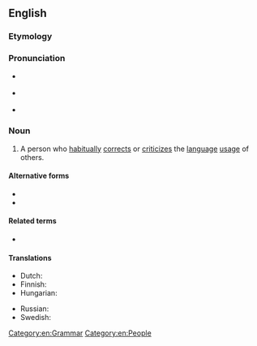 {{also|grammar nazi}}
==English==

===Etymology===
{{compound|grammar|Nazi|lang=en}}<!--This is not derived by analogy to the ''Seinfeld'' "Soup Nazi", since citations of "grammar Nazi" predate that Seinfeld skit.-->

===Pronunciation===
* {{a|RP}} {{IPA|/ˈɡɹæmə(ɹ) ˈnɑːtsi/|lang=en}}
* {{a|GA}} {{IPA|/ˈɡɹæmɚ ˈnɑːtsi/|/ˈɡɹæmɚ ˈnætsi/|lang=en}}
* {{hyphenation|gram|mar Nazi|lang=en}}

===Noun===
{{en-noun}}

# {{lb|en|slang|idiomatic}} A person who [[habitually]] [[correct#Verb|corrects]] or [[criticize]]s the [[language]] [[usage]] of others.

====Alternative forms====
* {{l|en|grammarnazi}}
* {{l|en|grammar nazi}}

====Related terms====
* {{l|en|language Nazi}}

====Translations====
{{trans-top|person who habitually corrects or criticizes the language usage of others}}
* Dutch: {{t+|nl|taalnazi}}
* Finnish: {{t+|fi|pilkunnussija}}
* Hungarian: {{t|hu|nyelvtannáci}}
{{trans-mid}}
* Russian: {{t+|ru|граммар-на́ци|m|f}}
* Swedish: {{t+|sv|språkpolis|c}}
{{trans-bottom}}

[[Category:en:Grammar]]
[[Category:en:People]]